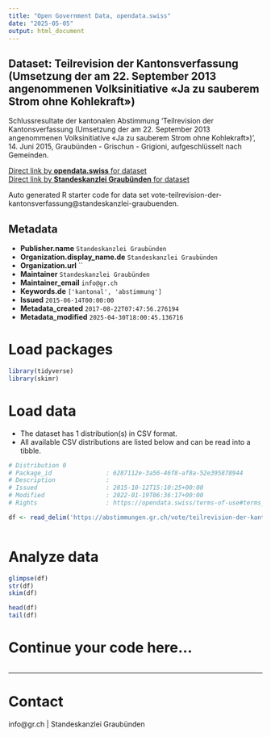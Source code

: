 ```yaml
---
title: "Open Government Data, opendata.swiss"
date: "2025-05-05"
output: html_document
---
```


## Dataset: Teilrevision der Kantonsverfassung (Umsetzung der am 22. September 2013 angenommenen Volksinitiative «Ja zu sauberem Strom ohne Kohlekraft»)

Schlussresultate der kantonalen Abstimmung 'Teilrevision der Kantonsverfassung (Umsetzung der am 22. September 2013 angenommenen Volksinitiative «Ja zu sauberem Strom ohne Kohlekraft»)', 14. Juni 2015, Graubünden - Grischun - Grigioni, aufgeschlüsselt nach Gemeinden.

[Direct link by **opendata.swiss** for dataset](https://opendata.swiss/de/dataset/teilrevision-der-kantonsverfassung-umsetzung-der-am-22-september-2013-angenommenen-volksinitiat)<br>
[Direct link by **Standeskanzlei Graubünden** for dataset](https://abstimmungen.gr.ch/vote/teilrevision-der-kantonsverfassung/data)

Auto generated R starter code for data set vote-teilrevision-der-kantonsverfassung@standeskanzlei-graubuenden.

## Metadata

- **Publisher.name** `Standeskanzlei Graubünden`
- **Organization.display_name.de** `Standeskanzlei Graubünden`
- **Organization.url** ``
- **Maintainer** `Standeskanzlei Graubünden`
- **Maintainer_email** `info@gr.ch`
- **Keywords.de** `['kantonal', 'abstimmung']`
- **Issued** `2015-06-14T00:00:00`
- **Metadata_created** `2017-08-22T07:47:56.276194`
- **Metadata_modified** `2025-04-30T18:00:45.136716`


# Load packages

```r

library(tidyverse)
library(skimr)

```

# Load data

-   The dataset has 1 distribution(s) in CSV format.
-   All available CSV distributions are listed below and can be read into a tibble.

```r

# Distribution 0
# Package_id               : 6287112e-3a56-46f8-af8a-52e395878944
# Description              : 
# Issued                   : 2015-10-12T15:10:25+00:00
# Modified                 : 2022-01-19T06:36:17+00:00
# Rights                   : https://opendata.swiss/terms-of-use#terms_by

df <- read_delim('https://abstimmungen.gr.ch/vote/teilrevision-der-kantonsverfassung/data-csv')



```

# Analyze data

```r

glimpse(df)
str(df)
skim(df)

head(df)
tail(df)

```

# Continue your code here...

```r

```

------------------------------------------------------------------------

# Contact

info@gr.ch | Standeskanzlei Graubünden
